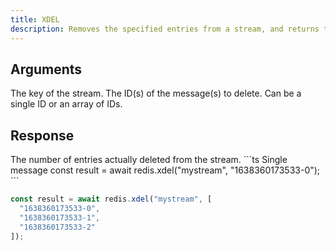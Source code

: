 ```yaml
---
title: XDEL
description: Removes the specified entries from a stream, and returns the number of entries deleted.
---
```


## Arguments

<ParamField body="key" type="string" required>
  The key of the stream.
</ParamField>

<ParamField body="ids" type="string | string[]" required>
  The ID(s) of the message(s) to delete. Can be a single ID or an array of IDs.
</ParamField>

## Response

<ResponseField type="number">
  The number of entries actually deleted from the stream.
</ResponseField>

<RequestExample>
```ts Single message
const result = await redis.xdel("mystream", "1638360173533-0");
```

```ts Multiple messages
const result = await redis.xdel("mystream", [
  "1638360173533-0",
  "1638360173533-1",
  "1638360173533-2"
]);
```
</RequestExample>
